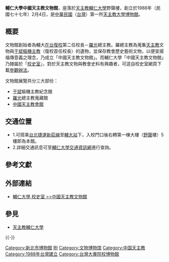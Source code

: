{{Pathnav|[[輔仁大學|輔仁大學]]|輔仁大學校史室|frame=1}}
{{refimprove|time=2011-05-08T03:48:27+00:00}}
'''輔仁大學中國天主教文物館'''，座落於[[天主教輔仁大學|天主教輔仁大學]]野聲樓，創立於1988年（民國七十七年）2月4日，是[[中華民國|中華民國]]（[[台灣|台灣]]）第一所[[天主教大學|天主教大學]][[博物館|博物館]]。

==概要==
文物館創始者為輔大[[在台復校|在台復校]]第二任校長－[[羅光|羅光]]總主教。羅總主教為蒐集[[天主教|天主教]]文物與[[于斌|于斌]][[樞機主教|樞機主教]]（復校首任校長）的遺物，並保存教會歷史藝術文物，以便宣揚福傳意義之理念，乃成立「中國天主教文物館」。而輔仁大學「中國天主教文物館」乃隸屬於「[http://www.fuho.fju.edu.tw/ 校史室]{{Wayback|url=http://www.fuho.fju.edu.tw/ |date=20120118061332 }}」，對於天主教文物與教會史料有興趣者，可逕自校史室網頁下載[http://www.fuho.fju.edu.tw/ 參觀辦法]{{Wayback|url=http://www.fuho.fju.edu.tw/ |date=20120118061332 }}。

文物館展覽共分三大部份：
* [[于斌|于斌]]樞機主教紀念館
* [[羅光|羅光]]總主教蒐藏館
* [[中國天主教|中國天主教]][[會館|會館]]

== 交通位置 ==
* 1.可搭乘[[台北捷運|台北捷運]][[新莊線|新莊線]]至[[輔大站|輔大站]]下，入校門口後右轉第一棟大樓（[[于斌|野聲]]樓）5樓即為本館。
* 2.詳細交通訊息可至[https://web.archive.org/web/20120208004402/http://www.fju.edu.tw/location.html 輔仁大學交通資訊網]進行查詢。

== 參考文獻 ==
{{Reflist}}

== 外部連結 ==
*[http://www.fuho.fju.edu.tw/museum/01.html 輔仁大學 校史室 >>中國天主教文物館] {{Wayback|url=http://www.fuho.fju.edu.tw/museum/01.html |date=20200224213642 }}

== 參見 ==
* [[天主教輔仁大學|天主教輔仁大學]]

{{-}}
{{天主教輔仁大學}}
{{台灣博物館}}
{{中国基督教史}}

[[Category:新北市博物館|Category:新北市博物館]]
[[Category:輔仁大學|附]]
[[Category:文物博物馆|Category:文物博物馆]]
[[Category:中国天主教|Category:中国天主教]]
[[Category:1988年台灣建立|Category:1988年台灣建立]]
[[Category:台灣大專院校博物館|Category:台灣大專院校博物館]]
{{Museum-stub}}
